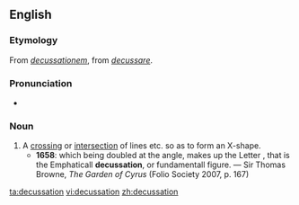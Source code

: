 ==English==

===Etymology===
From {{etyl|la|en}} ''[[decussationem]]'', from ''[[decussare]]''.

===Pronunciation===
* {{IPA|/dɛkʌˈseɪʃən/|lang=en}}

===Noun===
{{en-noun}}

# A [[crossing]] or [[intersection]] of lines etc. so as to form an X-shape.
#* '''1658''': which being doubled at the angle, makes up the Letter {{lang|grc|χ}}, that is the Emphaticall '''decussation''', or fundamentall figure. — Sir Thomas Browne, ''The Garden of Cyrus'' (Folio Society 2007, p. 167)

[[ta:decussation]]
[[vi:decussation]]
[[zh:decussation]]